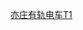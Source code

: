{{Routemap
| inline = <includeonly>yes</includeonly>
| title = 北京亦庄有轨电车T1线
| title-color = white
| title-bg = {{北京地铁颜色|亦T1}}
| map =
uexKBHFa~~ ~~{{Dim|{{stl|北京地铁|老观里}}}}
uKBHFxa~~ ~~{{stl|北京地铁|屈庄}}
uBHF~~ ~~{{stl|北京地铁|融兴街}}
uBHF~~ ~~{{stl|北京地铁|瑞合庄}}
WASSERq\uhKRZWae\WASSERq~~ ~~ ~~ ~~[[新凤河]]
uBHF~~ ~~{{stl|北京地铁|太和桥北}}
uBHF~~ ~~{{stl|北京地铁|四海庄}}
uBHF~~ ~~{{stl|北京地铁|九号村}}
uBHF~~ ~~{{stl|北京地铁|泰河路}}
uBHF~~ ~~{{stl|北京地铁|鹿圈东}}
WASSERq\uhKRZWae\WASSERq~~ ~~ ~~ ~~[[凉水河]]
uBHF~~ ~~{{stl|北京地铁|亦庄同仁}}
\uBHF!~HUB2\HUBc3~~ ~~{{stl|北京地铁|荣昌东街}}~~{{北京地铁线路名|亦|N}}
uhCONTgq\uhSTRq\uKRZh!~HUBc1\uhBHFq!~HUB4\uhCONTfq~~ ~~ ~~ ~~{{rmr|Licon=L|Ricon=R|{{stl|北京地铁|亦庄火车站}}|{{stl|北京地铁|宋家庄}}}}
uBHF~~ ~~{{stl|北京地铁|亦创会展中心}}
uBHF~~ ~~{{stl|北京地铁|经海一路}}
uBHF~~ ~~{{stl|北京地铁|定海园西}}
uKBHFe~~ ~~{{stl|北京地铁|定海园}}
| bottom = {{navbar|北京地铁RDT/亦庄有轨电车T1线}}
}}
<noinclude>
{{Rdt intro|[[北京亦庄新城现代有轨电车T1线]]}}
[[Category:北京地铁RDT|亦庄有轨电车T1]]
</noinclude>